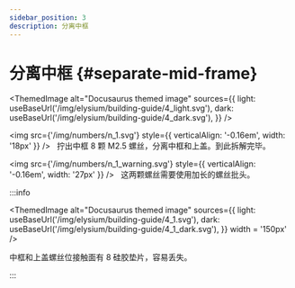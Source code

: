 ```yaml
---
sidebar_position: 3
description: 分离中框
---
```



# 分离中框 {#separate-mid-frame}

<ThemedImage
  alt="Docusaurus themed image"
  sources={{
    light: useBaseUrl('/img/elysium/building-guide/4_light.svg'),
    dark: useBaseUrl('/img/elysium/building-guide/4_dark.svg'),
  }}
/>

<img src={'/img/numbers/n_1.svg'} style={{ verticalAlign: '-0.16em', width: '18px' }} /> &nbsp; 拧出中框 8 颗 M2.5 螺丝，分离中框和上盖。到此拆解完毕。

<img src={'/img/numbers/n_1_warning.svg'} style={{ verticalAlign: '-0.16em', width: '27px' }} /> &nbsp; 这两颗螺丝需要使用加长的螺丝批头。

:::info

<ThemedImage
  alt="Docusaurus themed image"
  sources={{
    light: useBaseUrl('/img/elysium/building-guide/4_1.svg'),
    dark: useBaseUrl('/img/elysium/building-guide/4_1_dark.svg'),
  }}
  width = '150px'
/>

中框和上盖螺丝位接触面有 8 硅胶垫片，容易丢失。

:::